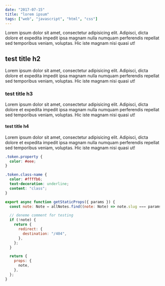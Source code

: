 ```yaml
---
date: "2017-07-15"
title: "lorem ipsum"
tags: ["web", "javascript", "html", "css"]
---
```


Lorem ipsum dolor sit amet, consectetur adipisicing elit. Adipisci, dicta dolore et expedita impedit ipsa magnam nulla numquam perferendis repellat sed temporibus veniam, voluptas. Hic iste magnam nisi quasi ut!

## test title h2

Lorem ipsum dolor sit amet, consectetur adipisicing elit. Adipisci, dicta dolore et expedita impedit ipsa magnam nulla numquam perferendis repellat sed temporibus veniam, voluptas. Hic iste magnam nisi quasi ut!

### test title h3

Lorem ipsum dolor sit amet, consectetur adipisicing elit. Adipisci, dicta dolore et expedita impedit ipsa magnam nulla numquam perferendis repellat sed temporibus veniam, voluptas. Hic iste magnam nisi quasi ut!

#### test title h4

Lorem ipsum dolor sit amet, consectetur adipisicing elit. Adipisci, dicta dolore et expedita impedit ipsa magnam nulla numquam perferendis repellat sed temporibus veniam, voluptas. Hic iste magnam nisi quasi ut!

```scss
.token.property {
  color: #eee;
}

.token.class-name {
  color: #ffffb6;
  text-decoration: underline;
  content: "class";
}
```

```js
export async function getStaticProps({ params }) {
  const note: Note = allNotes.find((note: Note) => note.slug === params.slug);

  // deneme comment for testing
  if (!note) {
    return {
      redirect: {
        destination: "/404",
      },
    };
  }

  return {
    props: {
      note,
    },
  };
}
```

